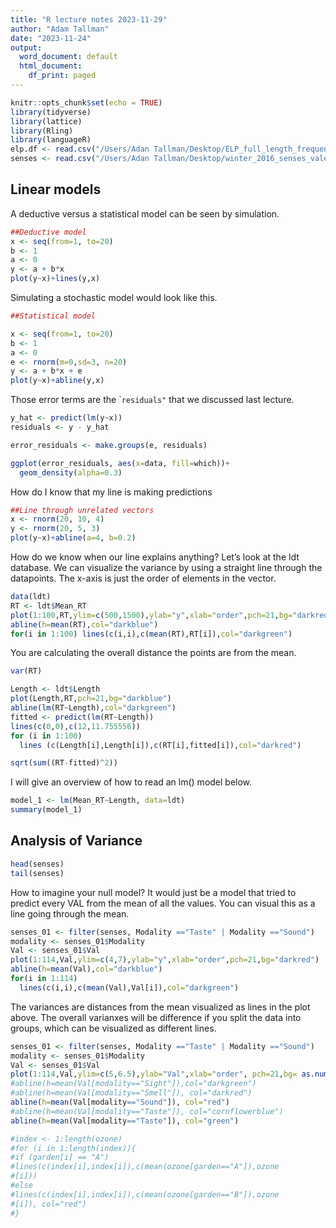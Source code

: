```yaml
---
title: "R lecture notes 2023-11-29"
author: "Adam Tallman"
date: "2023-11-24"
output:
  word_document: default
  html_document:
    df_print: paged
---
```


```r
knitr::opts_chunk$set(echo = TRUE)
library(tidyverse)
library(lattice)
library(Rling)
library(languageR)
elp.df <- read.csv("/Users/Adan Tallman/Desktop/ELP_full_length_frequency.csv")
senses <- read.csv("/Users/Adan Tallman/Desktop/winter_2016_senses_valence.csv")
```

## Linear models

A deductive versus a statistical model can be seen by simulation.

```r
##Deductive model
x <- seq(from=1, to=20)
b <- 1
a <- 0
y <- a + b*x
plot(y~x)+lines(y,x)
```

Simulating a stochastic model would look like this.

```r
##Statistical model

x <- seq(from=1, to=20)
b <- 1
a <- 0
e <- rnorm(m=0,sd=3, n=20)
y <- a + b*x + e
plot(y~x)+abline(y,x)
```

Those error terms are the ``residuals"` that we discussed last lecture.

```r
y_hat <- predict(lm(y~x))
residuals <- y - y_hat

error_residuals <- make.groups(e, residuals)

ggplot(error_residuals, aes(x=data, fill=which))+
  geom_density(alpha=0.3)
```

How do I know that my line is making predictions

```r
##Line through unrelated vectors
x <- rnorm(20, 10, 4)
y <- rnorm(20, 5, 3)
plot(y~x)+abline(a=4, b=0.2)

```

How do we know when our line explains anything? Let's look at the ldt database. We can visualize the variance by using a straight line through the datapoints. The x-axis is just the order of elements in the vector. 

```r
data(ldt)
RT <- ldt$Mean_RT
plot(1:100,RT,ylim=c(500,1500),ylab="y",xlab="order",pch=21,bg="darkred")
abline(h=mean(RT),col="darkblue")
for(i in 1:100) lines(c(i,i),c(mean(RT),RT[i]),col="darkgreen")
```
You are calculating the overall distance the points are from the mean.

```r
var(RT)
```

```r
Length <- ldt$Length
plot(Length,RT,pch=21,bg="darkblue")
abline(lm(RT~Length),col="darkgreen")
fitted <- predict(lm(RT~Length))
lines(c(0,0),c(12,11.755556))
for (i in 1:100)
  lines (c(Length[i],Length[i]),c(RT[i],fitted[i]),col="darkred")
```
```r
sqrt(sum((RT-fitted)^2))
```
I will give an overview of how to read an lm() model below.

```r
model_1 <- lm(Mean_RT~Length, data=ldt)
summary(model_1)
```

## Analysis of Variance

```r
head(senses)
tail(senses)
```

How to imagine your null model? It would just be a model that tried to predict every VAL from the mean of all the values. You can visual this as a line going through the mean.

```r
senses_01 <- filter(senses, Modality =="Taste" | Modality =="Sound")
modality <- senses_01$Modality
Val <- senses_01$Val
plot(1:114,Val,ylim=c(4,7),ylab="y",xlab="order",pch=21,bg="darkred")
abline(h=mean(Val),col="darkblue") 
for(i in 1:114) 
  lines(c(i,i),c(mean(Val),Val[i]),col="darkgreen")
```
The variances are distances from the mean visualized as lines in the plot above. The overall varianxes will be difference if you split the data into groups, which can be visualized as different lines.

```r

senses_01 <- filter(senses, Modality =="Taste" | Modality =="Sound")
modality <- senses_01$Modality
Val <- senses_01$Val
plot(1:114,Val,ylim=c(5,6.5),ylab="Val",xlab="order", pch=21,bg= as.numeric(as.factor(modality))+1 )
#abline(h=mean(Val[modality=="Sight"]),col="darkgreen")
#abline(h=mean(Val[modality=="Smell"]), col="darkred")
abline(h=mean(Val[modality=="Sound"]), col="red")
#abline(h=mean(Val[modality=="Taste"]), col="cornflowerblue")
abline(h=mean(Val[modality=="Taste"]), col="green")
```

```r
#index <- 1:length(ozone)
#for (i in 1:length(index)){
#if (garden[i] == "A")
#lines(c(index[i],index[i]),c(mean(ozone[garden=="A"]),ozone
#[i]))
#else
#lines(c(index[i],index[i]),c(mean(ozone[garden=="B"]),ozone
#[i]), col="red")
#}
```

